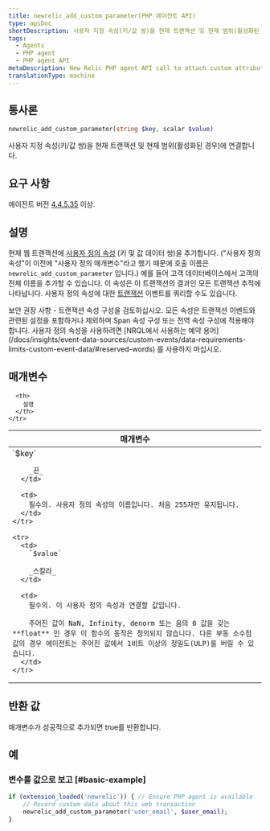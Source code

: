 ```yaml
---
title: newrelic_add_custom_parameter(PHP 에이전트 API)
type: apiDoc
shortDescription: 사용자 지정 속성(키/값 쌍)을 현재 트랜잭션 및 현재 범위(활성화된 경우)에 연결합니다.
tags:
  - Agents
  - PHP agent
  - PHP agent API
metaDescription: New Relic PHP agent API call to attach custom attributes to your transaction data.
translationType: machine
---
```


## 통사론

```php
newrelic_add_custom_parameter(string $key, scalar $value)
```

사용자 지정 속성(키/값 쌍)을 현재 트랜잭션 및 현재 범위(활성화된 경우)에 연결합니다.

## 요구 사항

에이전트 버전 [4.4.5.35](/docs/release-notes/agent-release-notes/php-release-notes/php-agent-44535) 이상.

## 설명

현재 웹 트랜잭션에 [사용자 정의 속성](/docs/agents/manage-apm-agents/agent-data/collect-custom-attributes) (키 및 값 데이터 쌍)을 추가합니다. ("사용자 정의 속성"이 이전에 "사용자 정의 매개변수"라고 했기 때문에 호출 이름은 `newrelic_add_custom_parameter` 입니다.) 예를 들어 고객 데이터베이스에서 고객의 전체 이름을 추가할 수 있습니다. 이 속성은 이 트랜잭션의 결과인 모든 트랜잭션 추적에 나타납니다. 사용자 정의 속성에 대한 [트랜잭션](/docs/insights/explore-data/attributes/apm-default-attributes-insights) 이벤트를 쿼리할 수도 있습니다.

<Callout variant="important">
  보안 권장 사항 - 트랜잭션 속성 구성을 검토하십시오. 모든 속성은 트랜잭션 이벤트와 관련된 설정을 포함하거나 제외하며 Span 속성 구성 또는 전역 속성 구성에 적용해야 합니다.
</Callout>

<Callout variant="important">
  사용자 정의 속성을 사용하려면 [NRQL에서 사용하는 예약 용어](/docs/insights/event-data-sources/custom-events/data-requirements-limits-custom-event-data/#reserved-words) 를 사용하지 마십시오.
</Callout>

## 매개변수

<table>
  <thead>
    <tr>
      <th width="25%">
        매개변수
      </th>

      <th>
        설명
      </th>
    </tr>
  </thead>

  <tbody>
    <tr>
      <td>
        `$key`

        _끈_
      </td>

      <td>
        필수의. 사용자 정의 속성의 이름입니다. 처음 255자만 유지됩니다.
      </td>
    </tr>

    <tr>
      <td>
        `$value`

        _스칼라_
      </td>

      <td>
        필수의. 이 사용자 정의 속성과 연결할 값입니다.

        주어진 값이 NaN, Infinity, denorm 또는 음의 0 값을 갖는 **float** 인 경우 이 함수의 동작은 정의되지 않습니다. 다른 부동 소수점 값의 경우 에이전트는 주어진 값에서 1비트 이상의 정밀도(ULP)를 버릴 수 있습니다.
      </td>
    </tr>
  </tbody>
</table>

## 반환 값

매개변수가 성공적으로 추가되면 true를 반환합니다.

## 예

### 변수를 값으로 보고 [#basic-example]

```php
if (extension_loaded('newrelic')) { // Ensure PHP agent is available
    // Record custom data about this web transaction
    newrelic_add_custom_parameter('user_email', $user_email);
}
```
